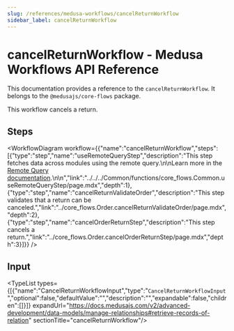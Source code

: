 ```yaml
---
slug: /references/medusa-workflows/cancelReturnWorkflow
sidebar_label: cancelReturnWorkflow
---
```



# cancelReturnWorkflow - Medusa Workflows API Reference

This documentation provides a reference to the `cancelReturnWorkflow`. It belongs to the `@medusajs/core-flows` package.

This workflow cancels a return.

## Steps

<WorkflowDiagram workflow={{"name":"cancelReturnWorkflow","steps":[{"type":"step","name":"useRemoteQueryStep","description":"This step fetches data across modules using the remote query.\n\nLearn more in the [Remote Query documentation](https://docs.medusajs.com/v2/advanced-development/modules/remote-query).\n\n","link":"../../../Common/functions/core_flows.Common.useRemoteQueryStep/page.mdx","depth":1},{"type":"step","name":"cancelReturnValidateOrder","description":"This step validates that a return can be canceled.","link":"../core_flows.Order.cancelReturnValidateOrder/page.mdx","depth":2},{"type":"step","name":"cancelOrderReturnStep","description":"This step cancels a return.","link":"../core_flows.Order.cancelOrderReturnStep/page.mdx","depth":3}]}} />

## Input

<TypeList types={[{"name":"CancelReturnWorkflowInput","type":"`CancelReturnWorkflowInput`","optional":false,"defaultValue":"","description":"","expandable":false,"children":[]}]} expandUrl="https://docs.medusajs.com/v2/advanced-development/data-models/manage-relationships#retrieve-records-of-relation" sectionTitle="cancelReturnWorkflow"/>
